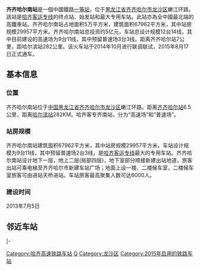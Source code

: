{{Infobox China railway station
|车站名称 = 齐齐哈尔南站
|图片 =齐齐哈尔高铁站 - panoramio.jpg
|图片介绍 = 站房
|车站名称拼音 = Qiqihar Nan Zhan
|英文名称 = Qiqihar South Railway Station
|车站代码=57303
|电报码 = QNB
|拼音码 = QQN
|车站位置 = [[黑龍江省|黑龍江省]][[齐齐哈尔市|齐齐哈尔市]][[龙沙区|龙沙区]]嫩江环路
|坐标 = {{coord|47|16|56.72|N|123|57|55.04|E|display=inline,title}}
|归属 = [[哈尔滨局集团|哈尔滨局集团]][[齐齐哈尔站|齐齐哈尔站]]
|线路 = [[哈齐高速鐵路|哈齐高速鐵路]]、[[平齐铁路|平齐铁路]]
|车站等级 = 一等站
|月台数目 = 7
|股道数目 = 14
|站台面 = 12
}}

'''齐齐哈尔南站'''是一個中國鐵路[[一等站|一等站]]，位于[[黑龙江省|黑龙江省]][[齐齐哈尔市|齐齐哈尔市]][[龙沙区|龙沙区]]嫩江环路。該站是[[哈齐客运专线|哈齐客运专线]]的终点站、始发站和最大专用车站。此站亦為全中國最北端的高鐵車站。齐齐哈尔南站占地面积5万平方米，建筑面积67962平方米，其中站房规模29957平方米。齐齐哈尔南站总投资约5亿元，车站总设计规模12台14线，其中目前建设的高速场为9台11线，其中预留普速场3台3线。距离齐齐哈尔站7公里，距哈尔滨站282公里。该火车站于2014年10月进行联调联试，2015年8月17日正式通车。

==基本信息==

===位置===

齐齐哈尔南站位于[[中国|中国]][[黑龙江省|黑龙江省]][[齐齐哈尔市|齐齐哈尔市]][[龙沙区|龙沙区]]嫩江环路。距离[[齐齐哈尔站|齐齐哈尔站]]6.5公里，距离[[哈尔滨站|哈尔滨站]]282KM。哈齐客专齐南站，分为“高速场”和“普速场”。

===站房规模===

齐齐哈尔南站建筑面积67962平方米，其中站房规模29957平方米，车站设计规模为9台11线，其中预留普速场2台3线，是[[哈齐客运专线|哈齐客运专线]]最大的专用车站。齐齐哈尔南站设计地下一层，地上二层(局部四层)，地下室部分顺接新建出站地道，旅客出站可乘电梯至齐齐哈尔市新建车站广场；地面上设一楼、二楼候车室，二楼候车室旅客可由进站天桥进站。车站旅客最高聚集人数可达6000人。

===建设时间===

2013年7月5日

==邻近车站==
{{start rail box|[[中国铁路|中国铁路]]}}
{{S-inop|[[齐齐哈尔站|齐齐哈尔站]]}}
{{s-line|[[哈齐高速铁路|哈齐高速铁路]]<br />← 7km 齐齐哈尔南站 27km→}}
{{s-inop|[[红旗营东站|红旗营东站]]|[[哈尔滨站|哈尔滨]]方向}}
|-
{{s-inop|[[齐齐哈尔站|齐齐哈尔]]}}
{{s-line|[[平齐铁路|平齐铁路]]}}
{{s-inop|[[大民屯站|大民屯]]|[[四平站|四平]]方向}}
{{end box}}

{{哈齐高速鐵路}}
{{平齐铁路}}

[[Category:哈齐高速铁路车站|Category:哈齐高速铁路车站]]
[[Category:齐齐哈尔市铁路车站|Q]]
[[Category:龙沙区|Category:龙沙区]]
[[Category:2015年启用的铁路车站|Category:2015年启用的铁路车站]]
